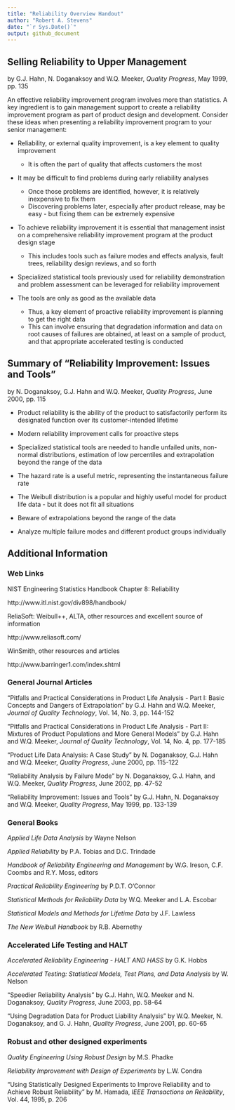```yaml
---
title: "Reliability Overview Handout"
author: "Robert A. Stevens"
date: "`r Sys.Date()`"
output: github_document
---
```


## Selling Reliability to Upper Management

by G.J. Hahn, N. Doganaksoy and W.Q. Meeker, *Quality Progress*, May 1999, pp. 135

An effective reliability improvement program involves more than statistics.  A key ingredient is to gain management support to create a reliability improvement program as part of product design and development.  Consider these ideas when presenting a reliability improvement program to your senior management: 

- Reliability, or external quality improvement, is a key element to quality improvement
    + It is often the part of quality that affects customers the most

- It may be difficult to find problems during early reliability analyses
    + Once those problems are identified, however, it is relatively inexpensive to fix them
    + Discovering problems later, especially after product release, may be easy - but fixing them can be extremely expensive

- To achieve reliability improvement it is essential that management insist on a comprehensive reliability improvement program at the product design stage
    + This includes tools such as failure modes and effects analysis, fault trees, reliability design reviews, and so forth

- Specialized statistical tools previously used for reliability demonstration and problem assessment can be leveraged for reliability improvement

- The tools are only as good as the available data
    + Thus, a key element of proactive reliability improvement is planning to get the right data
    + This can involve ensuring that degradation information and data on root causes of failures are obtained, at least on a sample of product, and that appropriate accelerated testing is conducted

## Summary of "Reliability Improvement:  Issues and Tools"

by N. Doganaksoy, G.J. Hahn and W.Q. Meeker, *Quality Progress*, June 2000, pp. 115

- Product reliability is the ability of the product to satisfactorily perform its designated function over its customer-intended lifetime

- Modern reliability improvement calls for proactive steps

- Specialized statistical tools are needed to handle unfailed units, non-normal distributions, estimation of low percentiles and extrapolation beyond the range of the data

- The hazard rate is a useful metric, representing the instantaneous failure rate

- The Weibull distribution is a popular and highly useful model for product life data - but it does not fit all situations

- Beware of extrapolations beyond the range of the data

- Analyze multiple failure modes and different product groups individually

## Additional Information

### Web Links

NIST Engineering Statistics Handbook Chapter 8:  Reliability

http://www.itl.nist.gov/div898/handbook/ 

ReliaSoft:  Weibull++, ALTA, other resources and excellent source of information

http://www.reliasoft.com/

WinSmith, other resources and articles

http://www.barringer1.com/index.shtml

### General Journal Articles

"Pitfalls and Practical Considerations in Product Life Analysis - Part I:  Basic Concepts and Dangers of Extrapolation" by G.J. Hahn and W.Q. Meeker, *Journal of Quality Technology*, Vol. 14, No. 3, pp. 144-152

"Pitfalls and Practical Considerations in Product Life Analysis - Part II:  Mixtures of Product Populations and More General Models" by G.J. Hahn and W.Q. Meeker, *Journal of Quality Technology*, Vol. 14, No. 4, pp. 177-185

"Product Life Data Analysis:  A Case Study" by N. Doganaksoy, G.J. Hahn and W.Q. Meeker,  *Quality Progress*, June 2000, pp. 115-122

"Reliability Analysis by Failure Mode" by N. Doganaksoy, G.J. Hahn, and W.Q. Meeker, *Quality Progress*, June 2002, pp. 47-52 

"Reliability Improvement:  Issues and Tools" by G.J. Hahn, N. Doganaksoy and W.Q. Meeker, *Quality Progress*, May 1999, pp. 133-139

### General Books

*Applied Life Data Analysis* by Wayne Nelson

*Applied Reliability* by P.A. Tobias and D.C. Trindade

*Handbook of Reliability Engineering and Management* by W.G. Ireson, C.F. Coombs and R.Y. Moss, editors

*Practical Reliability Engineering* by P.D.T. O'Connor

*Statistical Methods for Reliability Data* by W.Q. Meeker and L.A. Escobar

*Statistical Models and Methods for Lifetime Data* by J.F. Lawless

*The New Weibull Handbook* by R.B. Abernethy

### Accelerated Life Testing and HALT

*Accelerated Reliability Engineering - HALT AND HASS* by G.K. Hobbs

*Accelerated Testing:  Statistical Models, Test Plans, and Data Analysis* by W. Nelson

"Speedier Reliability Analysis" by G.J. Hahn, W.Q. Meeker and N. Doganaksoy, *Quality Progress*, June 2003, pp. 58-64

"Using Degradation Data for Product Liability Analysis" by W.Q. Meeker, N. Doganaksoy, and G. J. Hahn, *Quality Progress*, June 2001, pp. 60-65

### Robust and other designed experiments

*Quality Engineering Using Robust Design* by M.S. Phadke

*Reliability Improvement with Design of Experiments* by L.W. Condra

"Using Statistically Designed Experiments to Improve Reliability and to Achieve Robust Reliability" by M. Hamada, *IEEE Transactions on Reliability*, Vol. 44, 1995, p. 206
